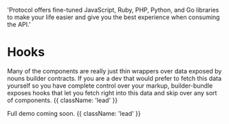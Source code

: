   'Protocol offers fine-tuned JavaScript, Ruby, PHP, Python, and Go libraries to make your life easier and give you the best experience when consuming the API.'

# Hooks

Many of the components are really just thin wrappers over data exposed by nouns builder contracts. If you are a dev that would prefer to fetch this data yourself so you have complete control over your markup, builder-bundle exposes hooks that let you fetch right into this data and skip over any sort of components. {{ className: 'lead' }}

Full demo coming soon. {{ className: 'lead' }}
